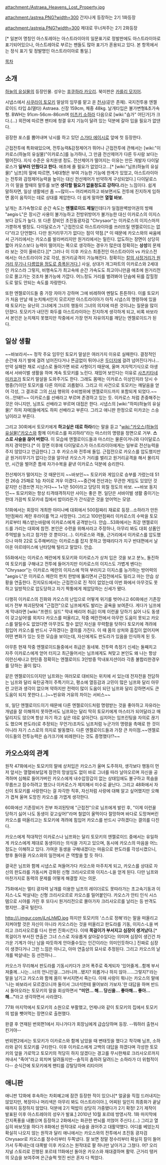 attachment:/Astraea_Heavens_Lost_Property.jpg

attachment:/astrea.PNG?width=300
간지나게 등장하는 2기 1화등장

attachment:/astreia.PNG?width=300 
제대로 무너져주는 2기 2화등장

{{{+1 アストレア / Type-δ Astraea}}} [* 일본어 명칭인 아스토레아는 아스트라이아의 일문표기로 정발판에도 아스트라이아로 표기되어있으나, 아스트레아로 부르는 팬들도 많아 표기가 혼용되고 있다. 본 항목에서는 정식 표기 및 정발명인 아스트라이아로 통일.]

[[목차]]

== 소개 ==
[[하늘의 유실물]]의 등장인물. 성우는 [[후쿠하라 카오리]]. 북미판은 [[카를리 모지어]].

시냅스에서 [[사쿠라이 토모키]] 말살의 임무를 맡고 온 [[천사]](같은 존재). 국지전투용 엔젤로이드 타입 Δ(델타) Astraea. 신장 159cm, 체중 48kg. 날개타입은 불가변형&초가속형. BWH는 91cm-56cm-86cm며 [[미츠키 소하라]] 다음으로 [wiki:"슴가" 어딘가]가 크다.(...) 외전에 따르면 팬티에 청결 유지 기능이 달려 있는 덕분에 갈아 입을 필요가 없댄다.

굉장한 포스를 뿜어내며 낚시를 하고 있던 [[스가타 에이시로]] 앞에 첫 등장한다.

근접전투에 특화돼있으며, 전투능력&감정제어가 뛰어나 근접전투에 관해서는 [wiki:"이카로스(하늘의 유실물)"이카로스]를 능가하나, 그 만큼 전산제어가 다른 두사람 보다는 떨어진다. 지식 수준은 유치원생 정도. 전산제어가 떨어지는 이유는 만든 개발자 다이달로스가 '''일부러 안줬다고 한다.''' 애초에 줄 필요가 없었다고...[* [wiki:"님프(하늘의 유실물)" 님프]의 말에 따르면, 1세대형은 부여 가능한 기능에 한계가 있었고, 아스트라이아는 전투와 감정제어능력을 높이는 대신 전산제어가 빈약하게 구성되었다.] 다이달로스가 이 말을 할때의 말투를 보면 '''생각할 필요가 없을정도로 강하다.'''라는 느낌이다. 쉽게 말하자면, 일상 생활에선 좀 ~~많이~~ 어리버리하고 바보면서도 전투에 진지하게 임하면 몸이 움직이는 데로 상대를 제압한다. 더 쉽게 말하면 '''열혈 바보.'''

날개는 초가속형으로 순간 속도는 '''엔젤로이드 제일'''인데다가 일점완벽방어권의 방패 "aegis·L"은 장시간 사용이 불가능하고 전방위방어가 불가능한 대신 이카로스의 이지스보다 강도가 높다. 또 다른 장비인 초진동광자검 "Chrysaor"는 이카로스의 이지스마저 가뿐하게 벨정도. 다이달로스가 "근접전으로 아스트라이아를 쓰러뜨릴 엔젤로이드는 없다"라고 단언했다. 다만 원거리무기가 없다는 점이 약점.[* 이 때문에 카오스와의 싸움에서 근거리에서는 카오스를 발라버리지만 원거리에서는 밀린다. 압도하는 장면이 상당히 짧아 카오스보다 능력이 떨어지는 쪽으로 생각하는 경우가 많은데 정확히는 '''상성'''의 문제라 보는 것이 올바르다.][* 그러나 이 이후 카오스 최종전인 아스트라이아 vs 카오스전에서는 아스트라이아 2로 각성, 원거리공격이 가능해진다. 정확히는 [[엑스칼리버(Fate 시리즈)|칼의 사정거리가 원거리 무기나 다름없을 정도로 증폭된거다.]]] 사실, 상대가 개그파트의 이카로스와 2세대인 카오스라 그렇지, 비행속도가 최고속에 순간 가속도도 최고이니만큼 애초에 원거리전으로 몰고가는 것조차 불가능에 가깝다. 어느정도 거리를 벌려봐야 단숨에 뒤를 잡힐정도로 말도 안되는 속도를 자랑한다.

또한 엔젤로이드들 중 가장 자아가 강하며 그에 비레하여 멘탈도 튼튼하다. 이를 토모키가 처음 만날 때 눈치채서인지 모르지만 아스트라이아가 아직 시냅스의 명령하에 있을 때 토모키는 유난히 그녀에게 그녀의 행동이 그녀의 의지에 따른 것이냐는 질문을 많이 던졌다. 토모키가 내던진 화두를 아스트라이아는 진지하게 생각하게 되고, 비록 바보라서 본인은 눈치채지 못했지만 작중에서 가장 먼저 자유의지를 깨닫는 엔젤로이드가 된다. 
== 일상 생활 ==
~~바보라서~~ 정작 주요 임무인 토모키 말살은 여러가지 이유로 실패한다. 결정적인 순간에 자기 발에 걸려 넘어진다거나 뜬금없이 튀어나온 [[두더지]]에 걸려 넘어진다거나...만약 실패한 채로 시냅스로 돌아가면 바로 사형이기 때문에, 울며 겨자먹기식으로 야생에서 서바이벌 생활을 하며 계속 토모키를 노린다. 재밌어 보인다는 이유로 [[사츠키타네 미카코]]가 토모키 말살을 도와주기도 한다. 그래도 몸매는 이카로스 이상인지라 당시 수행중(?)이던 토모키를 다른 의미로 괴롭혔다. 그리고 이 사건으로 토모키는 깨달음을 얻어 각성, 그 결과로 그의 [[신사]] 행위의 수비범위에 엔젤로이드까지 포함되게 되었다.~~아...안돼!!~~ 이카로스를 선배라고 부르며 존경하고 있는 듯. 이카로스 처럼 존중해주는 것은 아니지만, 님프도 선배라고 부르며 대접은 한다. 시냅스의 [wiki:"하피(하늘의 유실물)" 하피 자매]들에게도 하피 선배라고 부른다. 그리고 애니판 한정으로 미카코는 스승님이라고 부른다.

그리고 30회에서 토모키에게 '''하고싶은 데로 하라'''라는 말을 듣고 "[[wiki:"카오스(하늘의 유실물)"카오스]]와 함께 이카로스를 파괴하라"라는 마스터의 명령을 정면으로 거부. '''스스로 사슬을 끊어 버렸다.''' 이 모습에 엔젤로이드들과 마스터는 물론이거니와 다이달로스까지 경악한다.[* 이 장면 이후에 다이달로스가 아스트라이아에게는 일부로 전산능력을 주지 않았다고 언급한다.] 그 후 카오스와 전투에 돌입. 근접전으로 카오스를 압도했지만 곧 원거리무기가 없다는것을 알아낸 카오스가 거리를 벌리고 원거리공격을 해서 몰리지만, 시간을 벌어준 틈에 자가수복을 끝낸 이카로스 덕분에 승리한다.

전산제어가 떨어지는 것 때문인지 ~~바보인~~ 토모키와 게임으로 승부를 가렸는데 51전 26승 25패로 1승 차이로 겨우 이겼다.~~중간에 전산과는 무관한 게임도 있었던 것 같지만 신경쓰면 지는거다~~ 1+1은 50이라고 당당히 외칠 정도의 바보. ~~바보 동지인~~ 토모키와는 항상 티격태격하지만 사이는 좋은 편. 일단은 서바이벌 생활 중이기는 한데 가끔씩 토모키네 집에서 밥이라든가 간식같은 것을 얻어먹는 모양.

51화에서는 회장이 개최한 야미나베 대회에서 500점짜리 재료로 등장...소하라가 만든 1만점짜리 계란 후라이를 먹고 사망한다. 그리고 100만점짜리 이카로스의 수박을 토모키로부터 패스받는바람에 이카로스에게 공격받는다. 안습...53화에서는 최강 엔젤로이드를 가리는 대회에 참전. 본인은 수련을 위해서라고 주장하나, 아무리 봐도 대회 상품인 주먹밥을 노리고 참가한 것 뿐이다(...). 이카로스와 격돌, 근거리에서 이카로스를 압도했으나 마하 22로 도주해버리는 이카로스를 잡지 못하고 멍때리다가 지구 반대편에서 날아온 아르테미스에 난타당해 털리고 말았다. 안습. 

55화에서는 이카로스 메란에게 토모키와 이카로스가 상처 입은 것을 보고 분노, 돌진하여 토모키를 구해내고 전투에 들어가지만 이카로스의 이지스도 가볍게 벤다는 "Chrysaor"는 이카로스 메란의 이지스에 막혀 부러지고 이지스를 능가하는 방어력의 "aegis·L"은 이카로스 메란의 펀치 한방에 뚫리면서 근접전에서도 밀리고 마는 안습 상황을 연출한다. 진지모드에서는 근접전으로 진 적이 없었는데 이번 화에서 아무것도 못하고 일방적으로 압도당하고 자기 짝퉁에게 제압당하는 신세가 됐다.

다행히 이카로스의 진화와 카오스의 난입으로 어떻게 위기를 벗어나고 60화에선 기존장비가 전부 파괴된탓에 "근접전"으로 님프에게도 발리는 굴욕을 보여준다. 게다가 님프에게 막내라면 [wiki:"프렌드 실드" 막내 배리어 취급] 이제 이런꼴 당하기 싫어 나도 동생이 갖고싶어!를 외치다 카오스를 떠올리고, 작중 메란전에서 아무런 도움이 못되고 카오스를 말릴수도 없었다면 아무것도 할수 없던 자신을 무력함을 탓하다 토모키에 격려에 힘입어 카오스를 반드시 구하겠다는 결의를 가진다. 이 때 몸의 상처와 흠집이 없어지며 어떤 변화가 있는 듯한 모습을 보이는데, 자신에게도 판도라가 있음을 인식하게 된 듯.  

아무튼 현재 작중 엔젤로이드들중에서 취급은 동네북. 전투력 측정기 신세는 둘째치고 자주 이카로스에게 얻어 터지고 최근들어서는 님프에게도 쳐맞고 본인도 왜 나는 항상 이런신세나고 한탄중 정확히는 엔젤로이드 3인방중 막내포지션이라 각종 불합리한경우를 당하는 꼴이 많다.

같은 엔젤로이드이지만 님프와는 여러모로 대비되는 위치에 서 있는데 전자전을 전담하는 님프와 달리 육탄공격이 주특기이고, 평소에 열등감과 고민이 많은 님프와 달리 아무런 고민과 생각이 없으며 약하지만 전력이 많이 도움이 되던 님프와 달리 강하면서도 큰 도움이 되지 못한다.(...)~~빈유와 거유의 차이는 서비스~~

또, 일단 엔젤로이드이기 때문에 다른 엔젤로이드처럼 명령받는 것을 좋아하고 자유라는 개념을 잘 이해하지 못하면서도 님프와는 달리 딱히 토모키에게 마스터가 되어달라고 매달리지도 않으며 항상 자기 하고 싶은 데로 살아간다. 심지어는 임프린팅을 자의로 끊기도 했으며 판도라(로 추정되는 무언가)조차도 님프처럼 누군가의 명령을 촉매로 한 것이 아니라 자기 스스로의 의지로 발동했다. 다른 엔젤로이드들과 가장 큰 차이점.~~엔젤로이드들의 전투능력은 슴가크기에 비례한다는 것도 증명했다!?~~


== 카오스와의 관계 ==
원작 47화에서는 토모키의 말에 상처입은 카오스가 울며 도주하자, 생각보다 행동이 먼저 앞서는 열혈바보답게 잠깐의 망설임도 없이 바로 그녀를 따라 날아오르며 자신을 공격하며 심해로 들어가버린 카오스에게 내수압장갑이 없는 상태임에도 불구하고 목숨을 무릅쓰고 잠수하려고 했으나 이카로스가 제지해서 미수로 끝난다. 그리고 48화에서 자신이 토모키를 사랑한다는 걸 자각한 직후, 자신처럼 사랑에 대해 알고 싶어했지만 오해가 겹쳐 울며 도망친 카오스를 가엽게 생각한다.

60화에선 기존장비가 전부 파괴된탓에 "근접전"으로 님프에게 발린 후, "이제 이런꼴 당하기 싫어 나도 동생이 갖고싶어!"라며 철없이 울먹이다 절망하며 바다로 도망쳐버린 카오스를 떠올리고는 토모키에 격려에 힘입어 카오스를 반드시 구하겠다는 결의를 다진다.

카오스에게 적대적인 이카로스나 님프와는 달리 토모키의 엔젤로이드 중에서는 유일하게 카오스에게 제대로 동생이라는 의식을 가지고 있으며, 동시에 카오스의 마음을 어느정도는 이해하고 있다. 가여운 동생을 구해내겠다는 마음으로 판도라를 각성시켰으니, 향후 돌아올 카오스와의 일전에서 큰 역할을 할 듯 하다.

결국은 님프와 함께 시냅스로 쳐들어가다 카오스와 마주치게 되고, 카오스를 상대로 자신의 판도라를 가동시켜 강화된 신형 크리사오르와 이지스-L을 얻게 된다. 다만 님프와 마찬가지로 동력의 문제를 어떻게 해결할 지는 의문.

75화에서는 멀티 광자력 날개를 이용한 님프의 레이더로도 못따라가는 초고속기동과 이지스-L도 박살내는 신형 크리사오르로 카오스를 밀어붙인다. 카오스가 안티 인식 시스템으로 시야를 가린 후 또다시 원거리전으로 몰아가자 크리사오르를 날리는 등 반격도 했지만...결국 털린다.

http://i.imgur.com/jLnLhMD.jpg
하지만 토모키의 '스스로 정해'라는 말을 떠올리고 지켜야할 것은 자신이 아니라 카오스라는 것을 떠올리고 판도라를 기동, 이지스-L을 버리고 크리사오르를 다시 한번 진화시킨다. 이때 '''목걸이가 부서지고 심장이 생겨났다.'''[* 목걸이가 부서진 연출은 그녀 스스로 자유롭게 살아갈수있다는 의미며 심장이 생긴건 차가운 기계가 아닌 남을 따듯하게 안아줄수있는 인간이라는 의미인듯하다.] 진짜로 심장이 생겻다거나 그런 느낌은 아니고, 아마 연출상의 묘사로 추정된다. 그리고 카오스의 날개를 박살내는 등 선전하나...

카오스가 무리해서 판도라를 기동시키다가 코어 폭주로 죽게되자 '있어줄게...함께 부서져줄께...나는...너의 언니인걸...그러니까...됐지? 외롭거나 하지 않아......그렇지?'라는 말을 남기고 카오스와 함께 몸이 부서지면서 죽는다. 이때 사랑이 뭐나는 카오스의 말에 '나는 바보라서 모르겠으니까 둘이서 그녀석한테 물어보러 가보자.'란 대답을 하며 반드시 돌아오라는 토모키의 말을 회상하면서 '''"미안… 해… 당신을… 좋아해… 좋아… 해…"'''라고 생각하면서 사라졌다.

77화 마지막에서 토모키의 소원으로 부활했고, 언제나와 같이 토모키의 집에서 토모키의 밥을 뺏어먹는 장면으로 출현했다.

완결 후 연재된 번외편1에서 지나가다가 회장님에게 급습당하며 등장. --뭐하러 출현시킨거야--

번외편2에서는 토모키가 이카로스와 함께 남았을 때 변태짓을 했다고 착각해 님프, 소하라와 같이 토모키를 구타한다. 이후 이카로스에게 고백의 대답을 하겠다며 각성한 토모키의 앞을 가로막고 토모키의 적당히 하지 않겠다는 경고를 무시한채로 크리사오르까지 꺼내서 "죽어"라고 외치며 달려들지만--솔직히 촙하려 달려드는 소하라가 더 위협적이다-- 순식간에 토모키에게 팬티를 강탈당하며 리타이어
== 애니판 ==
애니판 12화에 후속하는 차회예고에 잠깐 등장한 적이 있으나[* 얼굴을 직접 드러내지는 않았지만, 복장이나 머리색은 아무리 봐도 아스트라이아.], 어찌된 일인지 최종화가 끝날 때까지 등장하지 않았다. 덕분에 2기 떡밥이 상당히 가중됐다가 2기 확정! 2기 제작이 발표된 이후 아스트레아의 성우가 발표.[http://newtype.kadocomic.jp/soraoto/] 2010년 10월 포르테 방영시작. 1화 마지막에 간지폭풍을 내뿜으며 등장하고 2화에서는 화끈한 번뇌를 끼얹어 주신다.(...) 그리고 열심히 바보짓을 하다가 8화에선 원작대로 사슬을 끊어주고 대활약했다. 어디를 베었는지 확실히 나오지 않는 원작과 달리 애니에서는 카오스와의 전투에서 초진동 광자검 Chrysaor로 카오스를 정수리부터 두쪽냈다. 잘 보면 정말 정수리부터 확실히 칼이 들어가서 두쪽내는데 대폭발 이후 카오스는 원작대로 팔 하나만 날아가고 그쳤다. 어? 오리지널 스토리로 진행된 포르테 11화에선 돌아온 카오스와 재대결하며 활약. 근거리 탱커의 모습을 보여주며 은근슬쩍 멋진 씬은 혼자 다 찍었다.
